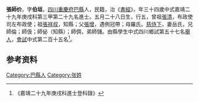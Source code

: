 {{noteTA
|T=zh-hans:张师价;zh-hk:張師价;zh-tw:張師价;
|1=zh-hans:张师价;zh-hk:張師价;zh-tw:張師价;
}}
{{明清人物信息框
| 姓名 = 張師价
| 原名 =
| 圖片名稱= 
| 圖片大小 =
| 圖片說明 = 
| 最高職務 =
| 國家 = 大明 
| 爵位 =
| 籍貫 = [[四川|四川]][[重慶府|重慶府]][[巴縣_(重慶)|巴縣]]
| 族裔 = 
| 字號 = 
| 諡號 =
| 出生日期 = 五月二十八日
| 出生地點 = 
| 逝世日期 = 卒年不詳 
| 逝世地點 =
| 墓葬 =
| 配偶 = 岳氏
| 親屬 = 曾祖[[張清|張清]]，祖[[張祥叔|張祥叔]]，父[[張增|張增]]，母羅氏
| 出身 =
* 嘉靖二十九年庚戌科同進士出身
| 經歷 =
| 著作 = 
}}
'''張師价'''{{BD|1517年||？年||}}，字'''伯垣'''，[[四川|四川]][[重慶府|重慶府]][[巴縣_(重慶)|巴縣]]人，民籍，治《[[書經|書經]]》，年三十四歲中式嘉靖二十九年庚戌科第三甲第二十九名進士。五月二十八日生，行五，曾祖[[張清|張清]]，布政使司左布政使；祖[[張祥叔|張祥叔]]，知縣；父[[張增|張增]]，遇例冠帶；母羅氏。[[慈侍下|慈侍下]]，妻岳氏，兄師倫；師伋；師佖（知縣）；師倜，弟師儲。由縣學生中式四川鄉試第五十七名[[舉人|舉人]]，[[會試|會試]]中式第二百十五名<ref>《嘉靖二十九年庚戌科進士登科錄》</ref>。

== 参考资料 ==
{{reflist}}

{{嘉靖二十九年庚戌科殿试金榜}}

{{Authority control}}

{{DEFAULTSORT:Z}}
[[Category:巴縣人|Category:巴縣人]]
[[Category:张姓|Category:张姓]]


{{明朝人物小作品}}